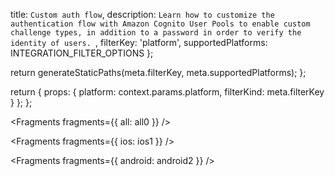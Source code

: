   title: `Custom auth flow`,
  description: `Learn how to customize the authentication flow with Amazon Cognito User Pools to enable custom challenge types, in addition to a password in order to verify the identity of users. `,
  filterKey: 'platform',
  supportedPlatforms: INTEGRATION_FILTER_OPTIONS
};



  return generateStaticPaths(meta.filterKey, meta.supportedPlatforms);
};

  return {
    props: {
      platform: context.params.platform,
      filterKind: meta.filterKey
    }
  };
};


<Fragments fragments={{ all: all0 }} />


<Fragments fragments={{ ios: ios1 }} />


<Fragments fragments={{ android: android2 }} />
